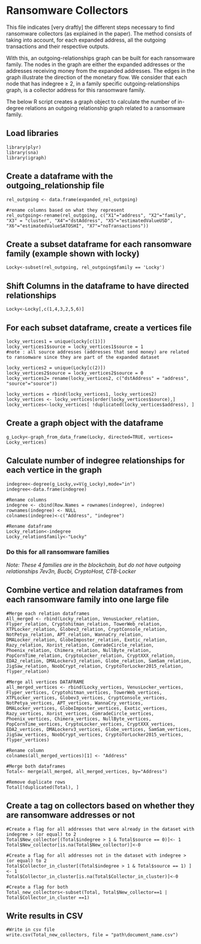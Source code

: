 # Ransomware Collectors

This file indicates [very draftly] the different steps necessary to find ransomware collectors (as explained in the paper). The method consists of taking into account, for each expanded address, all the outgoing transactions and their respective outputs. 

With this, an outgoing-relationships graph can be built for each ransomware family. The nodes in the graph are either the expanded addresses or the addresses receiving money from the expanded addresses. The edges in the graph illustrate the direction of the monetary flow. We consider that each node that has indegree ≥ 2, in a family specific outgoing-relationships graph, is a collector address for this ransomware family.

The below R script creates a graph object to calculate the number of in-degree relations an outgoing relationship graph related to a ransomware family.

## Load libraries
```
library(plyr)
library(sna)
library(igraph)
```

## Create a dataframe with the outgoing_relationship file  
```
rel_outgoing <- data.frame(expanded_rel_outgoing)

#rename columns based on what they represent
rel_outgoing<-rename(rel_outgoing, c("X1"="address", "X2"="family", "X3" = "cluster", "X4"="dstAddress", "X5"="estimatedValueUSD", "X6"="estimatedValueSATOSHI", "X7"="noTransactions"))
```

## Create a subset dataframe for each ransomware family (example shown with locky)
```
Locky<-subset(rel_outgoing, rel_outgoing$family == 'Locky')
```
## Shift Columns in the dataframe to have directed relationships
```
Locky<-Locky[,c(1,4,3,2,5,6)]
```

## For each subset dataframe, create a vertices file 
```
locky_vertices1 = unique(Locky[c(1)])
locky_vertices1$source = locky_vertices1$source = 1
#note : all source addresses (addresses that send money) are related to ransomware since they are part of the expanded dataset

locky_vertices2 = unique(Locky[c(2)])
locky_vertices2$source = locky_vertices2$source = 0
locky_vertices2= rename(locky_vertices2, c("dstAddress" = "address", "source"="source"))

locky_vertices = rbind(locky_vertices1, locky_vertices2)
locky_vertices <- locky_vertices[order(locky_vertices$source),] 
locky_vertices<-locky_vertices[ !duplicated(locky_vertices$address), ]

````

## Create a graph object with the dataframe
```
g_Locky<-graph_from_data_frame(Locky, directed=TRUE, vertices= Locky_vertices)
````

## Calculate number of indegree relationships for each vertice in the graph 
```
indegree<-degree(g_Locky,v=V(g_Locky),mode="in")
indegree<-data.frame(indegree)

#Rename columns 
indegree <- cbind(Row.Names = rownames(indegree), indegree)
rownames(indegree) <- NULL
colnames(indegree)<-c("Address", "indegree")

#Rename dataframe 
Locky_relation<-indegree
Locky_relation$family<-"Locky"
````

### Do this for all ransomware families 
_Note: These 4 families are in the blockchain, but do not have outgoing relationships 7ev3n, Bucbi, CryptoHost, CTB-Locker_

## Combine vertice and relation dataframes from each ransomware family into one large file 
```
#Merge each relation dataframes 
All_merged <- rbind(Locky_relation, VenusLocker_relation, Flyper_relation, Cryptohitman_relation, TowerWeb_relation, XTPLocker_relation, Globev3_relation, CryptConsole_relation, NotPetya_relation, APT_relation, WannaCry_relation, DMALocker_relation, GlobeImposter_relation, Exotic_relation, Razy_relation, Xorist_relation, ComradeCircle_relation, Phoenix_relation, Chimera_relation, NullByte_relation, PopCornTime_relation, CryptoLocker_relation, CryptXXX_relation, EDA2_relation, DMALockerv3_relation, Globe_relation, SamSam_relation, JigSaw_relation, NoobCrypt_relation, CryptoTorLocker2015_relation, flyper_relation)

#Merge all vertices DATAFRAME 
all_merged_vertices <- rbind(Locky_vertices, VenusLocker_vertices, Flyper_vertices, Cryptohitman_vertices, TowerWeb_vertices, XTPLocker_vertices, Globev3_vertices, CryptConsole_vertices, NotPetya_vertices, APT_vertices, WannaCry_vertices, DMALocker_vertices, GlobeImposter_vertices, Exotic_vertices, Razy_vertices, Xorist_vertices, ComradeCircle_vertices, Phoenix_vertices, Chimera_vertices, NullByte_vertices, PopCornTime_vertices, CryptoLocker_vertices, CryptXXX_vertices, EDA2_vertices, DMALockerv3_vertices, Globe_vertices, SamSam_vertices, JigSaw_vertices, NoobCrypt_vertices, CryptoTorLocker2015_vertices, flyper_vertices)

#Rename column 
colnames(all_merged_vertices)[1] <- "Address"

#Merge both dataframes
Total<- merge(all_merged, all_merged_vertices, by="Address")

#Remove duplicate rows 
Total[!duplicated(Total), ]
````

## Create a tag on collectors based on whether they are ransomware addresses or not
```
#Create a flag for all addresses that were already in the dataset with indegree > (or equal) to 2
Total$New_collector[(Total$indegree > 1 & Total$source == 0)]<- 1 
Total$New_collector[is.na(Total$New_collector)]<-0

#Create a flag for all addresses not in the dataset with indegree > (or equal) to 2
Total$Collector_in_cluster[(Total$indegree > 1 & Total$source == 1) ] <- 1 
Total$Collector_in_cluster[is.na(Total$Collector_in_cluster)]<-0

#Create a flag for both 
Total_new_collectors<-subset(Total, Total$New_collector==1 | Total$Collector_in_cluster ==1)

```

## Write results in CSV 
```
#Write in csv file 
write.csv(Total_new_collectors, file = "path\document_name.csv")
```
